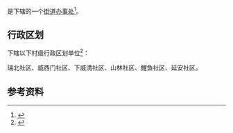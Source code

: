 {{中国乡级行政区|52/01/03/026/000}}

'''{{PAGENAMEBASE}}'''是{{PRC admin/fullname|52/01/03/026/000|3}}下辖的一个[[街道办事处|街道办事处]]<ref>{{PRC admin/ref sgc|{{PRC admin/parent|52/01/03/026/000}}}}</ref>。

== 行政区划 ==
{{PAGENAMEBASE}}下辖以下村级行政区划单位<ref>{{PRC admin/ref sgc|52/01/03/026/000}}</ref>：

瑞北社区、威西门社区、下威清社区、山林社区、鲤鱼社区、延安社区。

== 参考资料 ==
{{reflist}}

{{贵州行政区划小作品}}
{{PRC admin/navcat|52/01/03/026/000}}